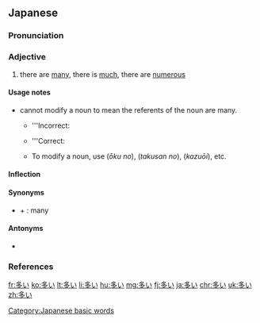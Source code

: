 ==Japanese==
{{ja-kanjitab|おお|yomi=kun}}

===Pronunciation===
{{ja-pron|おおい|acc=1|acc2=2|acc_ref=SMK2,NHK}}

===Adjective===
{{ja-adj|infl=i|おおい|hhira=おほい}}

# there are [[many]], there is [[much]], there are [[numerous]]
#: {{ja-usex|ここは、人が多い。|ここ は、 ひと が おおい。|Here are '''many''' people.}}
#: {{ja-usex|今年は、雪が多い。|ことし は、 ゆき が おおい。|It snows '''much''' this year.}}
#: {{ja-usex|リンゴの数は、ミカンより多い。|リンゴ の かず は、 ミカン より おおい。|The number of apples is greater than the number of oranges.}}

====Usage notes====
* {{lang|ja|多い}} cannot modify a noun to mean the referents of the noun are many.
** '''Incorrect:
**: {{ja-usex-inline|'''多い'''人|'''おおい''' ひと|'''many''' people}}
** '''Correct:
**: {{ja-usex-inline|子供が'''多い'''人|こども が '''おおい''' ひと|a person with '''many''' children}}
**: {{ja-usex-inline|人の数が'''多い'''|ひと の かず が '''おおい'''|the number of people is '''many''' → there are '''many''' people}}
** To modify a noun, use {{furigana|[[多く]]の|おおくの}} (''ōku no''), {{furigana|[[たくさん]]の}} (''takusan no''), {{furigana|[[数多い]]|かずおおい}} (''kazuōi''), etc.

====Inflection====
{{ja-i|おお}}

====Synonyms====
* {{ja-r|沢山|たくさん}} + {{ja-r|の}}: many

====Antonyms====
* {{ja-r|少ない|すくない}}

===References===
<references/>

[[Category:Japanese basic words]]

[[fr:多い]]
[[ko:多い]]
[[lt:多い]]
[[li:多い]]
[[hu:多い]]
[[mg:多い]]
[[fj:多い]]
[[ja:多い]]
[[chr:多い]]
[[uk:多い]]
[[zh:多い]]